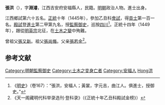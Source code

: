 {{Otheruses|張洪|other=同名或類似名的其它條目描述}}
'''張洪'''（{{bd|1411年||1449年}}），字'''淵濬'''，江西吉安府安福縣人，民籍。[[明朝|明朝]]政治人物。進士出身。

江西鄉試第六十五名。[[正统_(年号)|正統]]十年（1445年），參加乙丑科[[會試|會試]]，得[[貢士|貢士]]第一百一名。[[殿試|殿試]]登[[進士|進士]]第二甲第九名，授[[監察御史|監察御史]]，巡按[[四川|四川]]<ref>《[[明史|明史]]》（卷167）：“張洪，安福人；黃裳，字元吉，曲江人。俱進士，授御史。”</ref>。正統十四年（1449年），跟從[[明英宗|明英宗]]北征，在[[土木之變|土木之變]]中殉難。

曾祖父[[張又新|張又新]]。祖父[[張尚脩|張尚脩]]。父亲[[張若金|張若金]]<ref>《天一阁藏明代科举录选刊·登科录》（《正統十年乙丑科殿試金榜》）</ref>。

==参考文献==
{{wikisource|明史/卷167}}
{{reflist}}

{{明朝人物小作品}}
{{正統十年乙丑科殿試金榜}}

{{DEFAULTSORT:Zhang張}}
[[Category:明朝監察御史|Category:明朝監察御史]]
[[Category:土木之变身亡者|Category:土木之变身亡者]]
[[Category:安福人|Category:安福人]]
[[Category:張姓|Hong洪]]